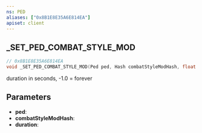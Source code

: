 ```yaml
---
ns: PED
aliases: ["0x8B1E8E35A6E814EA"]
apiset: client
---
```

## _SET_PED_COMBAT_STYLE_MOD

```c
// 0x8B1E8E35A6E814EA
void _SET_PED_COMBAT_STYLE_MOD(Ped ped, Hash combatStyleModHash, float duration);
```

duration in seconds, -1.0 = forever

## Parameters
* **ped**:
* **combatStyleModHash**:
* **duration**: